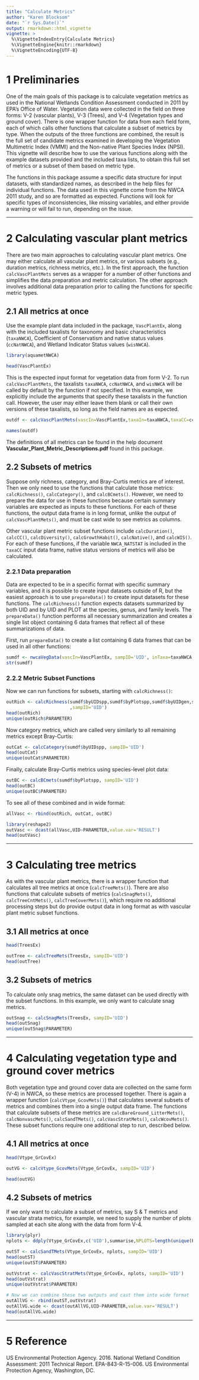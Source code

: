 ```yaml
---
title: "Calculate Metrics"
author: "Karen Blocksom"
date: "`r Sys.Date()`"
output: rmarkdown::html_vignette
vignette: >
  %\VignetteIndexEntry{Calculate Metrics}
  %\VignetteEngine{knitr::rmarkdown}
  %\VignetteEncoding{UTF-8}
---
```


# 1 Preliminaries

One of the main goals of this package is to calculate vegetation metrics as used in the National Wetlands Condition Assessment conducted in 2011 by EPA's Office of Water. Vegetation data were collected in the field on three forms: V-2 (vascular plants), V-3 (Trees), and V-4 (Vegetation types and ground cover). There is one wrapper function for data from each field form, each of which calls other functions that calculate a subset of metrics by type. When the outputs of the three functions are combined, the result is the full set of candidate metrics examined in developing the Vegetation Multimetric Index (VMMI) and the Non-native Plant Species Index (NPSI). This vignette will describe how to use the various functions along with the example datasets provided and the included taxa lists, to obtain this full set of metrics or a subset of them based on metric type. 

The functions in this package assume a specific data structure for input datasets, with standardized names, as described in the help files for individual functions. The data used in this vignette come from the NWCA 2011 study, and so are formatted as expected. Functions will look for specific types of inconsistencies, like missing variables, and either provide a warning or will fail to run, depending on the issue.  

********
# 2 Calculating vascular plant metrics 

There are two main approaches to calculating vascular plant metrics. One may either calculate all vascular plant metrics, or various subsets (e.g., duration metrics, richness metrics, etc.). In the first approach, the function `calcVascPlantMets` serves as a wrapper for a number of other functions and simplifies the data preparation and metric calculation. The other approach involves additional data preparation prior to calling the functions for specific metric types. 

## 2.1  All metrics at once

Use the example plant data included in the package, `VascPlantEx`, along with the included taxalists for taxonomy and basic characteristics (`taxaNWCA`), Coefficient of Conservatism and native status values (`ccNatNWCA`), and Wetland Indicator Status values (`wisNWCA`).


```r
library(aquametNWCA)

head(VascPlantEx)
```
This is the expected input format for vegetation data from form V-2. To run `calcVascPlantMets`, the taxalists `taxaNWCA`, `ccNatNWCA`, and `wisNWCA` will be called by default by the function if not specified. In this example, we explicitly include the arguments that specify these taxalists in the function call. However, the user may either leave them blank or call their own versions of these taxalists, so long as the field names are as expected.
```r
outdf <- calcVascPlantMets(vascIn=VascPlantEx,taxaIn=taxaNWCA,taxaCC=ccNatNWCA,taxaWIS=wisNWCA,sampID='UID')

names(outdf)
```
The definitions of all metrics can be found in the help document **Vascular\_Plant\_Metric\_Descriptions.pdf** found in this package.

## 2.2  Subsets of metrics

Suppose only richness, category, and Bray-Curtis metrics are of interest. Then we only need to use the functions that calculate those metrics: `calcRichness()`, `calcCategory()`, and `calcBCmets()`. However, we need to prepare the data for use in these functions because certain summary variables are expected as inputs to these functions. For each of these functions, the output data frame is in long format, unlike the output of `calcVascPlantMets()`, and must be cast wide to see metrics as columns.  

Other vascular plant metric subset functions include `calcDuration()`, `calcCC()`, `calcDiversity()`, `calcGrowthHabit()`, `calcNative()`, and `calcWIS()`. For each of these functions, if the variable `NWCA_NATSTAT` is included in the `taxaCC` input data frame, native status versions of metrics will also be calculated.

### 2.2.1 Data preparation

Data are expected to be in a specific format with specific summary variables, and it is possible to create input datasets outside of R, but the easiest approach is to use `prepareData()` to create input datasets for these functions. The `calcRichness()` function expects datasets summarized by both UID and by UID and PLOT at the species, genus, and family levels. The `prepareData()` function performs all necessary summarization and creates a single list object containing 6 data frames that reflect all of these summarizations of data. 

First, run `prepareData()` to create a list containing 6 data frames that can be used in all other functions:
```r
sumdf <- nwcaVegData(vascIn=VascPlantEx, sampID='UID', inTaxa=taxaNWCA, inNatCC=ccNatNWCA, inWIS=wisNWCA, cValReg='STATE')
str(sumdf)
```

### 2.2.2 Metric Subset Functions

Now we can run functions for subsets, starting with `calcRichness()`:
```r
outRich <- calcRichness(sumdf$byUIDspp,sumdf$byPlotspp,sumdf$byUIDgen,sumdf$byPlotgen,sumdf$byUIDfam,sumdf$byPlotfam
                        ,sampID='UID')
head(outRich)
unique(outRich$PARAMETER)
```
Now category metrics, which are called very similarly to all remaining metrics except Bray-Curtis:
```r
outCat <- calcCategory(sumdf$byUIDspp, sampID='UID')
head(outCat)
unique(outCat$PARAMETER) 
```
Finally, calculate Bray-Curtis metrics using species-level plot data:
```r
outBC <- calcBCmets(sumdf$byPlotspp, sampID='UID')
head(outBC)
unique(outBC$PARAMETER)
```
To see all of these combined and in wide format:
```r
allVasc <- rbind(outRich, outCat, outBC)

library(reshape2)
outVasc <- dcast(allVasc,UID~PARAMETER,value.var='RESULT')
head(outVasc)
```
******
# 3 Calculating tree metrics
As with the vascular plant metrics, there is a wrapper function that calculates all tree metrics at once (`calcTreeMets()`). There are also functions that calculate subsets of metrics (`calcSnagMets()`, `calcTreeCntMets()`, `calcTreeCoverMets()`), which require no additional processing steps but do provide output data in long format as with vascular plant metric subset functions. 

## 3.1 All metrics at once
```r
head(TreesEx)

outTree <- calcTreeMets(TreesEx, sampID='UID')
head(outTree)
```
## 3.2 Subsets of metrics
To calculate only snag metrics, the same dataset can be used directly with the subset functions. In this example, we only want to calculate snag metrics. 
```r
outSnag <- calcSnagMets(TreesEx, sampID='UID')
head(outSnag)
unique(outSnag$PARAMETER)
```
*******************
# 4 Calculating vegetation type and ground cover metrics
Both vegetation type and ground cover data are collected on the same form (V-4) in NWCA, so these metrics are processed together. There is again a wrapper function (`calcVtype_GcovMets()`) that calculates several subsets of metrics and combines them into a single output data frame. The functions that calculate subsets of these metrics are `calcBareGround_LitterMets()`, `calcNonvascMets()`, `calcSandTMets()`, `calcVascStratMets()`, `calcWcovMets()`. These subset functions require one additional step to run, described below. 

## 4.1 All metrics at once
```r
head(Vtype_GrCovEx)

outVG <- calcVtype_GcovMets(Vtype_GrCovEx, sampID='UID')

head(outVG)
```
## 4.2 Subsets of metrics
If we only want to calculate a subset of metrics, say S & T metrics and vascular strata metrics, for example, we need to supply the number of plots sampled at each site along with the data from form V-4. 
```r
library(plyr)
nplots <- ddply(Vtype_GrCovEx,c('UID'),summarise,NPLOTS=length(unique(PLOT)))

outST <- calcSandTMets(Vtype_GrCovEx, nplots, sampID='UID')
head(outST)
unique(outST$PARAMETER)

outVstrat <- calcVascStratMets(Vtype_GrCovEx, nplots, sampID='UID')
head(outVstrat)
unique(outVstrat$PARAMETER)

# Now we can combine these two outputs and cast them into wide format
outAllVG <- rbind(outST,outVstrat)
outAllVG.wide <- dcast(outAllVG,UID~PARAMETER,value.var='RESULT')
head(outAllVG.wide)
```
************************
# 5 Reference
US Environmental Protection Agency. 2016. National Wetland Condition 
Assessment: 2011 Technical Report. EPA-843-R-15-006. US Environmental 
Protection Agency, Washington, DC.
